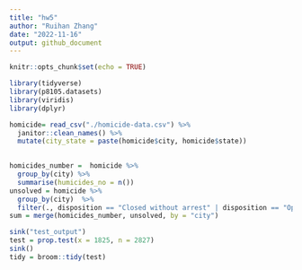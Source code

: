 ```yaml
---
title: "hw5"
author: "Ruihan Zhang"
date: "2022-11-16"
output: github_document
---
```


```r
knitr::opts_chunk$set(echo = TRUE)
```

```r
library(tidyverse)
library(p8105.datasets)
library(viridis)
library(dplyr)
```

```r
homicide= read_csv("./homicide-data.csv") %>% 
  janitor::clean_names() %>% 
  mutate(city_state = paste(homicide$city, homicide$state))
  
```
```r
homicides_number =  homicide %>% 
  group_by(city) %>% 
  summarise(humicides_no = n())
unsolved = homicide %>% 
  group_by(city)  %>% 
  filter(., disposition == "Closed without arrest" | disposition == "Open/No arrest" ) %>% summarise(unsolved_no = n())
sum = merge(homicides_number, unsolved, by = "city")

```
```r
sink("test_output")
test = prop.test(x = 1825, n = 2827) 
sink()
tidy = broom::tidy(test)


```


